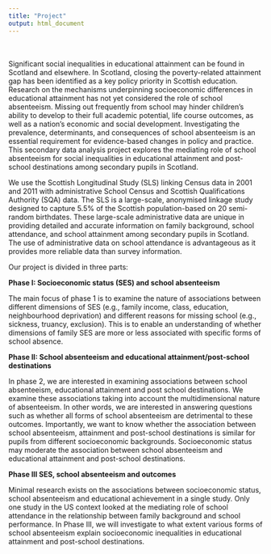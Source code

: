 ```yaml
---
title: "Project"
output: html_document
---
```

\
\
Significant social inequalities in educational attainment can be found in Scotland and elsewhere. In Scotland, closing the poverty-related attainment gap has been identified as a key policy priority in Scottish education. Research on the mechanisms underpinning socioeconomic differences in educational attainment has not yet considered the role of school absenteeism. Missing out frequently from school may hinder children's ability to develop to their full academic potential, life course outcomes, as well as a nation’s economic and social development. Investigating the prevalence, determinants, and consequences of school absenteeism is an essential requirement for evidence-based changes in policy and practice.
This secondary data analysis project explores the mediating role of school absenteeism for social inequalities in educational attainment and post-school destinations among secondary pupils in Scotland.  

We use the Scottish Longitudinal Study (SLS) linking Census data in 2001 and 2011 with administrative School Census and Scottish Qualifications Authority (SQA) data. The SLS is a large-scale, anonymised linkage study designed to capture 5.5% of the Scottish population-based on 20 semi-random birthdates. These large-scale administrative data are unique in providing detailed and accurate information on family background, school attendance, and school attainment among secondary pupils in Scotland. The use of administrative data on school attendance is advantageous as it provides more reliable data than survey information.  

Our project is divided in three parts:  

**Phase I: Socioeconomic status (SES) and school absenteeism**  

The main focus of phase 1 is to examine the nature of associations between different dimensions of SES (e.g., family income, class, education, neighbourhood deprivation) and different reasons for missing school (e.g., sickness, truancy, exclusion). This is to enable an understanding of whether dimensions of family SES are more or less associated with specific forms of school absence.  

**Phase II: School absenteeism and educational attainment/post-school destinations**  

In phase 2, we are interested in examining associations between school absenteeism, educational attainment and post school destinations. We examine these associations taking into account the multidimensional nature of absenteeism. In other words, we are interested in answering questions such as whether all forms of school absenteeism are detrimental to these outcomes. Importantly, we want to know whether the association between school absenteeism, attainment and post-school destinations is similar for pupils from different socioeconomic backgrounds.  Socioeconomic status may moderate the association between school absenteeism and educational attainment and post-school destinations.  

**Phase III SES, school absenteeism and outcomes**  

Minimal research exists on the associations between socioeconomic status, school absenteeism and educational achievement in a single study. Only one study in the US context looked at the mediating role of school attendance in the relationship between family background and school performance. In Phase III, we will investigate to what extent various forms of school absenteeism explain socioeconomic inequalities in educational attainment and post-school destinations. 


